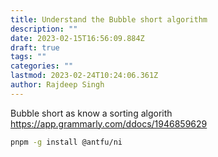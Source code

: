 ```yaml
---
title: Understand the Bubble short algorithm
description: ""
date: 2023-02-15T16:56:09.884Z
draft: true
tags: ""
categories: ""
lastmod: 2023-02-24T10:24:06.361Z
author: Rajdeep Singh
---
```


Bubble short  as know a sorting algorith
https://app.grammarly.com/ddocs/1946859629

```bash
pnpm -g install @antfu/ni

```